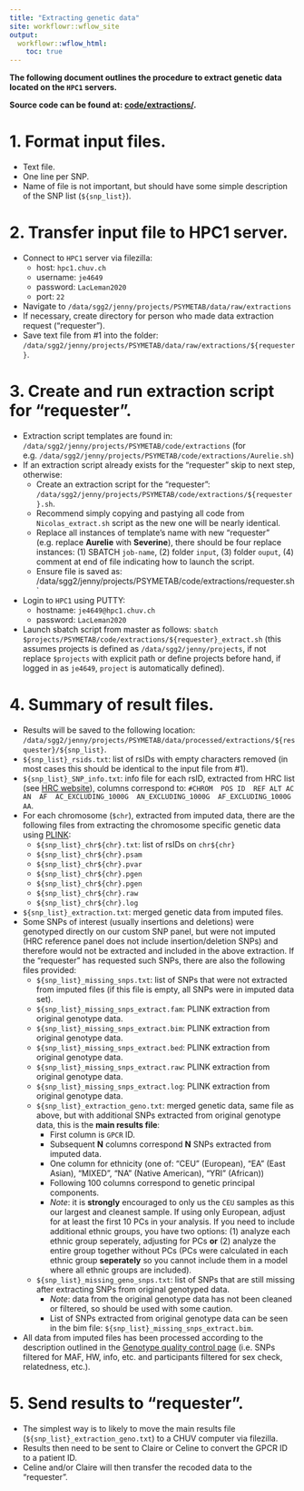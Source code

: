 ```yaml
---
title: "Extracting genetic data"
site: workflowr::wflow_site
output:
  workflowr::wflow_html:
    toc: true
---
```


**The following document outlines the procedure to extract genetic data located on the `HPC1` servers.**

**Source code can be found at: [code/extractions/](https://github.com/jennysjaarda/PSYMETAB/tree/master/code/extractions).**   

# 1. Format input files. 

- Text file.  
- One line per SNP.
- Name of file is not important, but should have some simple description of the SNP list (`${snp_list}`). 

# 2. Transfer input file to HPC1 server.

- Connect to `HPC1` server via filezilla:
  - host: `hpc1.chuv.ch`
  - username: `je4649`
  - password: `LacLeman2020`
  - port: `22`
- Navigate to `/data/sgg2/jenny/projects/PSYMETAB/data/raw/extractions`
- If necessary, create directory for person who made data extraction request ("requester"). 
- Save text file from #1 into the folder: `/data/sgg2/jenny/projects/PSYMETAB/data/raw/extractions/${requester}`.

# 3. Create and run extraction script for "requester". 

- Extraction script templates are found in: `/data/sgg2/jenny/projects/PSYMETAB/code/extractions` (for e.g. `/data/sgg2/jenny/projects/PSYMETAB/code/extractions/Aurelie.sh`)
- If an extraction script already exists for the "requester" skip to next step, otherwise:
  - Create an extraction script for the "requester": `/data/sgg2/jenny/projects/PSYMETAB/code/extractions/${requester}.sh`. 
  - Recommend simply copying and pastying all code from `Nicolas_extract.sh` script as the new one will be nearly identical.
  - Replace all instances of template's name with new "requester" (e.g. replace **Aurelie** with **Severine**), there should be four replace instances: (1) SBATCH `job-name`, (2) folder `input`, (3) folder `ouput`, (4) comment at end of file indicating how to launch the script. 
  - Ensure file is saved as: /data/sgg2/jenny/projects/PSYMETAB/code/extractions/requester.sh`
- Login to `HPC1` using PUTTY: 
  - hostname: `je4649@hpc1.chuv.ch`
  - password: `LacLeman2020`
- Launch sbatch script from master as follows: `sbatch $projects/PSYMETAB/code/extractions/${requester}_extract.sh` (this assumes projects is defined as `/data/sgg2/jenny/projects`, if not replace `$projects` with explicit path or define projects before hand, if logged in as `je4649`, `project` is automatically defined). 
  
# 4. Summary of result files. 

- Results will be saved to the following location: `/data/sgg2/jenny/projects/PSYMETAB/data/processed/extractions/${resquester}/${snp_list}`. 
- `${snp_list}_rsids.txt`: list of rsIDs with empty characters removed (in most cases this should be identical to the input file from #1).
- `${snp_list}_SNP_info.txt`: info file for each rsID, extracted from HRC list (see [HRC website](http://www.haplotype-reference-consortium.org/home)), columns correspond to: `#CHROM	POS	ID	REF	ALT	AC	AN	AF	AC_EXCLUDING_1000G	AN_EXCLUDING_1000G	AF_EXCLUDING_1000G	AA`.
- For each chromosome (`$chr`), extracted from imputed data, there are the following files from extracting the chromosome specific genetic data using [PLINK](https://www.cog-genomics.org/plink/2.0/): 
  - `${snp_list}_chr${chr}.txt`: list of rsIDs on `chr${chr}`
  - `${snp_list}_chr${chr}.psam`
  - `${snp_list}_chr${chr}.pvar`
  - `${snp_list}_chr${chr}.pgen`
  - `${snp_list}_chr${chr}.pgen`
  - `${snp_list}_chr${chr}.raw`
  - `${snp_list}_chr${chr}.log`
- `${snp_list}_extraction.txt`: merged genetic data from imputed files.
- Some SNPs of interest (usually insertions and deletions) were genotyped directly on  our custom SNP panel, but were not imputed (HRC reference panel does not include insertion/deletion SNPs) and therefore would not be extracted and included in the above extraction. If the "requester" has requested such SNPs, there are also the following files provided: 
  - `${snp_list}_missing_snps.txt`: list of SNPs that were not extracted from imputed files (if this file is empty, all SNPs were in imputed data set). 
  - `${snp_list}_missing_snps_extract.fam`: PLINK extraction from original genotype data.
  - `${snp_list}_missing_snps_extract.bim`: PLINK extraction from original genotype data.
  - `${snp_list}_missing_snps_extract.bed`: PLINK extraction from original genotype data.
  - `${snp_list}_missing_snps_extract.raw`: PLINK extraction from original genotype data.
  - `${snp_list}_missing_snps_extract.log`: PLINK extraction from original genotype data.
  - `${snp_list}_extraction_geno.txt`: merged genetic data, same file as above, but with additional SNPs extracted from original genotype data, this is the **main results file**:
    - First column is `GPCR` ID. 
    - Subsequent **N** columns correspond **N** SNPs extracted from imputed data. 
    - One column for ethnicity (one of: "CEU" (European), "EA" (East Asian), "MIXED", "NA" (Native American), "YRI" (African))
    - Following 100 columns correspond to genetic principal components. 
    - *Note*: it is **strongly** encouraged to only us the `CEU` samples as this our largest and cleanest sample. If using only European, adjust for at least the first 10 PCs in your analysis. If you need to include additional ethnic groups, you have two options: (1) analyze each ethnic group seperately, adjusting for PCs **or** (2) analyze the entire group together without PCs (PCs were calculated in each ethnic group **seperately** so you cannot include them in a model where all ethnic groups are included).
  - `${snp_list}_missing_geno_snps.txt`: list of SNPs that are still missing after extracting SNPs from original genotyped data.
    - *Note*: data from the original genotype data has not been cleaned or filtered, so should be used with some caution. 
    - List of SNPs extracted from original genotype data can be seen in the bim file: `${snp_list}_missing_snps_extract.bim`. 
- All data from imputed files has been processed according to the description outlined in the [Genotype quality control page](genetic_quality_control.html) (i.e. SNPs filtered for MAF, HW, info, etc. and participants filtered for sex check, relatedness, etc.).

# 5. Send results to "requester". 

- The simplest way is to likely to move the main results file (`${snp_list}_extraction_geno.txt`) to a CHUV computer via filezilla. 
- Results then need to be sent to Claire or Celine to convert the GPCR ID to a patient ID. 
- Celine and/or Claire will then transfer the recoded data to the "requester". 

